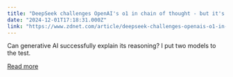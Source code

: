 ```yaml
---
title: "DeepSeek challenges OpenAI's o1 in chain of thought - but it's missing a few links"
date: "2024-12-01T17:18:31.000Z"
link: "https://www.zdnet.com/article/deepseek-challenges-openais-o1-in-chain-of-thought-but-its-missing-a-few-links/"
---
```


Can generative AI successfully explain its reasoning? I put two models to the test.

[Read more](https://www.zdnet.com/article/deepseek-challenges-openais-o1-in-chain-of-thought-but-its-missing-a-few-links/)
